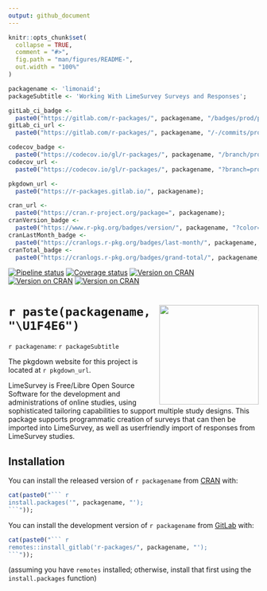 ```yaml
---
output: github_document
---
```


```r

knitr::opts_chunk$set(
  collapse = TRUE,
  comment = "#>",
  fig.path = "man/figures/README-",
  out.width = "100%"
)

packagename <- 'limonaid';
packageSubtitle <- 'Working With LimeSurvey Surveys and Responses';

gitLab_ci_badge <-
  paste0("https://gitlab.com/r-packages/", packagename, "/badges/prod/pipeline.svg");
gitLab_ci_url <-
  paste0("https://gitlab.com/r-packages/", packagename, "/-/commits/prod");

codecov_badge <-
  paste0("https://codecov.io/gl/r-packages/", packagename, "/branch/prod/graph/badge.svg");
codecov_url <-
  paste0("https://codecov.io/gl/r-packages/", packagename, "?branch=prod");

pkgdown_url <-
  paste0("https://r-packages.gitlab.io/", packagename);

cran_url <-
  paste0("https://cran.r-project.org/package=", packagename);
cranVersion_badge <-
  paste0("https://www.r-pkg.org/badges/version/", packagename, "?color=brightgreen");
cranLastMonth_badge <-
  paste0("https://cranlogs.r-pkg.org/badges/last-month/", packagename, "?color=brightgreen");
cranTotal_badge <-
  paste0("https://cranlogs.r-pkg.org/badges/grand-total/", packagename, "?color=brightgreen");

```

<!-- badges: start -->[![Pipeline status](`r gitLab_ci_badge`)](`r gitLab_ci_url`)
[![Coverage status](`r codecov_badge`)](`r codecov_url`)
[![Version on CRAN](`r cranVersion_badge`)](`r cran_url`)
[![Version on CRAN](`r cranLastMonth_badge`)](`r cran_url`)
[![Version on CRAN](`r cranTotal_badge`)](`r cran_url`)
<!-- badges: end -->

# <img src='img/hex-logo.png' align="right" height="200" /> `r paste(packagename, "\U1F4E6")`

`r packagename`: `r packageSubtitle`

The pkgdown website for this project is located at `r pkgdown_url`.

<!--------------------------------------------->
<!-- Start of a custom bit for every package -->
<!--------------------------------------------->

LimeSurvey is Free/Libre Open Source Software for
the development and administrations of online studies, using
sophisticated tailoring capabilities to support multiple study
designs. This package supports programmatic creation of surveys
that can then be imported into LimeSurvey, as well as
userfriendly import of responses from LimeSurvey studies.

<!--------------------------------------------->
<!--  End of a custom bit for every package  -->
<!--------------------------------------------->

## Installation

You can install the released version of ``r packagename`` from [CRAN](https://CRAN.R-project.org) with:

```r
cat(paste0("``` r
install.packages('", packagename, "');
```"));
```

You can install the development version of ``r packagename`` from [GitLab](https://gitlab.com) with:

```r
cat(paste0("``` r
remotes::install_gitlab('r-packages/", packagename, "');
```"));
```

(assuming you have `remotes` installed; otherwise, install that first using the `install.packages` function)
